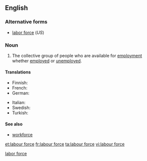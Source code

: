 {{wikipedia|labour force}}
{{also|labor force}}<!--If you edit this entry, please also edit [[labor force]] to ensure these two entries remain synchronized.-->[[Category:Synchronized entries|labor force]]
==English==

===Alternative forms===
* [[labor force]] (''US'')

===Noun===
{{en-noun|sg=[[labour]] [[force]]|-}}

# {{British spelling}} The collective group of people who are available for [[employment]] whether [[employed]] or [[unemployed]].

====Translations====
{{trans-top|people available for employment}}
* Finnish: {{t+|fi|työvoima}}
* French: {{t+|fr|main-d'œuvre|f}}
* German: {{t+|de|Arbeitskraft}}
{{trans-mid}}
* Italian: {{t+|it|manodopera|f}}
* Swedish: {{t|sv|arbetskraft|c}}
* Turkish: {{t-|tr|işgücü}}
{{trans-bottom}}

====See also====
* [[workforce]]

[[et:labour force]]
[[fr:labour force]]
[[ta:labour force]]
[[vi:labour force]]